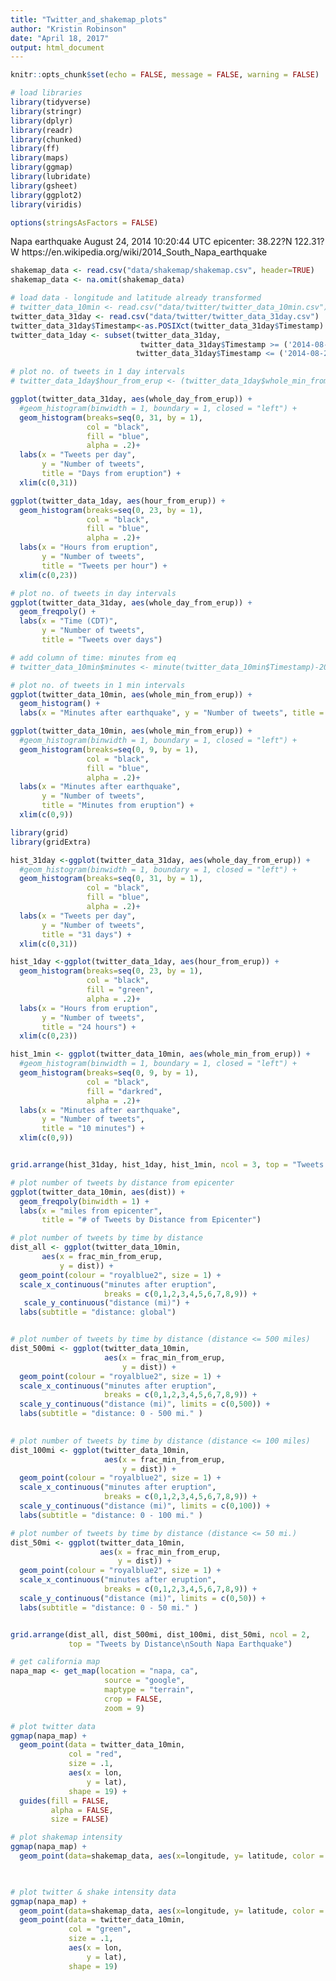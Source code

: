 ---
title: "Twitter_and_shakemap_plots"
author: "Kristin Robinson"
date: "April 18, 2017"
output: html_document
---

```{r setup, include=FALSE}
knitr::opts_chunk$set(echo = FALSE, message = FALSE, warning = FALSE)

# load libraries
library(tidyverse)
library(stringr)
library(dplyr)
library(readr)
library(chunked)
library(ff)
library(maps)
library(ggmap)
library(lubridate)
library(gsheet)
library(ggplot2)
library(viridis)

options(stringsAsFactors = FALSE)
```

Napa earthquake August 24, 2014 10:20:44 UTC
epicenter: 38.22?N 122.31?W
https://en.wikipedia.org/wiki/2014_South_Napa_earthquake


```{r shake-data}

shakemap_data <- read.csv("data/shakemap/shakemap.csv", header=TRUE)
shakemap_data <- na.omit(shakemap_data)

```

```{r twitter-data}
# load data - longitude and latitude already transformed
# twitter_data_10min <- read.csv("data/twitter/twitter_data_10min.csv")
twitter_data_31day <- read.csv("data/twitter/twitter_data_31day.csv")
twitter_data_31day$Timestamp<-as.POSIXct(twitter_data_31day$Timestamp)
twitter_data_1day <- subset(twitter_data_31day, 
                             twitter_data_31day$Timestamp >= ('2014-08-24 04:20:44') &
                            twitter_data_31day$Timestamp <= ('2014-08-25 04:20:43') )

```

```{r plot-tweets-per-day}
# plot no. of tweets in 1 day intervals
# twitter_data_1day$hour_from_erup <- (twitter_data_1day$whole_min_from_erup)/60

ggplot(twitter_data_31day, aes(whole_day_from_erup)) +
  #geom_histogram(binwidth = 1, boundary = 1, closed = "left") +
  geom_histogram(breaks=seq(0, 31, by = 1),
                 col = "black",
                 fill = "blue",
                 alpha = .2)+
  labs(x = "Tweets per day", 
       y = "Number of tweets", 
       title = "Days from eruption") +
  xlim(c(0,31))

ggplot(twitter_data_1day, aes(hour_from_erup)) +
  geom_histogram(breaks=seq(0, 23, by = 1),
                 col = "black",
                 fill = "blue",
                 alpha = .2)+
  labs(x = "Hours from eruption", 
       y = "Number of tweets", 
       title = "Tweets per hour") +
  xlim(c(0,23))
```

```{r plot-tweets-per-day}
# plot no. of tweets in day intervals
ggplot(twitter_data_31day, aes(whole_day_from_erup)) +
  geom_freqpoly() +
  labs(x = "Time (CDT)",
       y = "Number of tweets",
       title = "Tweets over days")


```


```{r hist-tweets-over-time-mins}
# add column of time: minutes from eq
# twitter_data_10min$minutes <- minute(twitter_data_10min$Timestamp)-20

# plot no. of tweets in 1 min intervals
ggplot(twitter_data_10min, aes(whole_min_from_erup)) +
  geom_histogram() +
  labs(x = "Minutes after earthquake", y = "Number of tweets", title = "Number of tweets over time (minute intervals)")

ggplot(twitter_data_10min, aes(whole_min_from_erup)) +
  #geom_histogram(binwidth = 1, boundary = 1, closed = "left") +
  geom_histogram(breaks=seq(0, 9, by = 1),
                 col = "black",
                 fill = "blue",
                 alpha = .2)+
  labs(x = "Minutes after earthquake", 
       y = "Number of tweets", 
       title = "Minutes from eruption") +
  xlim(c(0,9))
```
```{r}
library(grid)
library(gridExtra)

hist_31day <-ggplot(twitter_data_31day, aes(whole_day_from_erup)) +
  #geom_histogram(binwidth = 1, boundary = 1, closed = "left") +
  geom_histogram(breaks=seq(0, 31, by = 1),
                 col = "black",
                 fill = "blue",
                 alpha = .2)+
  labs(x = "Tweets per day", 
       y = "Number of tweets", 
       title = "31 days") +
  xlim(c(0,31))

hist_1day <-ggplot(twitter_data_1day, aes(hour_from_erup)) +
  geom_histogram(breaks=seq(0, 23, by = 1),
                 col = "black",
                 fill = "green",
                 alpha = .2)+
  labs(x = "Hours from eruption", 
       y = "Number of tweets", 
       title = "24 hours") +
  xlim(c(0,23))

hist_1min <- ggplot(twitter_data_10min, aes(whole_min_from_erup)) +
  #geom_histogram(binwidth = 1, boundary = 1, closed = "left") +
  geom_histogram(breaks=seq(0, 9, by = 1),
                 col = "black",
                 fill = "darkred",
                 alpha = .2)+
  labs(x = "Minutes after earthquake", 
       y = "Number of tweets", 
       title = "10 minutes") +
  xlim(c(0,9))


grid.arrange(hist_31day, hist_1day, hist_1min, ncol = 3, top = "Tweets by time from eruption\nSouth Napa Earthquake")

```

```{r plot-distance-from-epicenter}

# plot number of tweets by distance from epicenter
ggplot(twitter_data_10min, aes(dist)) +
  geom_freqpoly(binwidth = 1) +
  labs(x = "miles from epicenter", 
       title = "# of Tweets by Distance from Epicenter")

# plot number of tweets by time by distance
dist_all <- ggplot(twitter_data_10min, 
       aes(x = frac_min_from_erup, 
           y = dist)) +
  geom_point(colour = "royalblue2", size = 1) + 
  scale_x_continuous("minutes after eruption", 
                     breaks = c(0,1,2,3,4,5,6,7,8,9)) + 
   scale_y_continuous("distance (mi)") + 
  labs(subtitle = "distance: global")


# plot number of tweets by time by distance (distance <= 500 miles)
dist_500mi <- ggplot(twitter_data_10min, 
                     aes(x = frac_min_from_erup, 
                         y = dist)) + 
  geom_point(colour = "royalblue2", size = 1) +
  scale_x_continuous("minutes after eruption", 
                     breaks = c(0,1,2,3,4,5,6,7,8,9)) + 
  scale_y_continuous("distance (mi)", limits = c(0,500)) +
  labs(subtitle = "distance: 0 - 500 mi." )
 

# plot number of tweets by time by distance (distance <= 100 miles)
dist_100mi <- ggplot(twitter_data_10min, 
                     aes(x = frac_min_from_erup,
                         y = dist)) + 
  geom_point(colour = "royalblue2", size = 1) +
  scale_x_continuous("minutes after eruption", 
                     breaks = c(0,1,2,3,4,5,6,7,8,9)) + 
  scale_y_continuous("distance (mi)", limits = c(0,100)) +
  labs(subtitle = "distance: 0 - 100 mi." )

# plot number of tweets by time by distance (distance <= 50 mi.)
dist_50mi <- ggplot(twitter_data_10min, 
                    aes(x = frac_min_from_erup, 
                        y = dist)) + 
  geom_point(colour = "royalblue2", size = 1) +
  scale_x_continuous("minutes after eruption", 
                     breaks = c(0,1,2,3,4,5,6,7,8,9)) + 
  scale_y_continuous("distance (mi)", limits = c(0,50)) +
  labs(subtitle = "distance: 0 - 50 mi." )


grid.arrange(dist_all, dist_500mi, dist_100mi, dist_50mi, ncol = 2, 
             top = "Tweets by Distance\nSouth Napa Earthquake")
```




```{r map-tweets}
# get california map
napa_map <- get_map(location = "napa, ca", 
                     source = "google",
                     maptype = "terrain", 
                     crop = FALSE,
                     zoom = 9)

# plot twitter data
ggmap(napa_map) +
  geom_point(data = twitter_data_10min, 
             col = "red", 
             size = .1,
             aes(x = lon, 
                 y = lat),
             shape = 19) +
  guides(fill = FALSE, 
         alpha = FALSE, 
         size = FALSE)

```

```{r}

# plot shakemap intensity
ggmap(napa_map) +
  geom_point(data=shakemap_data, aes(x=longitude, y= latitude, color = intensity), alpha = 1) + scale_color_continuous(low = "yellow", high = "red")

  
```


```{r}

# plot twitter & shake intensity data
ggmap(napa_map) +
  geom_point(data=shakemap_data, aes(x=longitude, y= latitude, color = intensity), alpha = 1) + scale_color_continuous(low = "yellow", high = "red")+
  geom_point(data = twitter_data_10min, 
             col = "green", 
             size = .1,
             aes(x = lon, 
                 y = lat),
             shape = 19)
```